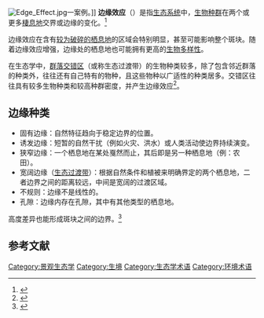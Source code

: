 [[File:Edge_Effect.jpg|thumb]]一案例。]]
'''边缘效应'''（{{lang-en|edge effects}}）是指[[生态系统|生态系统]]中，[[种群|生物种群]]在两个或更多[[棲息地|棲息地]]交界或边缘的变化。<ref>{{cite book|last=Levin|first=Simon A.|title=The Princeton Guide to Ecology|url=https://archive.org/details/princetonguideto00levi|url-access=limited|publisher=Princeton University Press|year=2009|page=[https://archive.org/details/princetonguideto00levi/page/n794 780]}}</ref>

边缘效应在含有[[生境破碎化|较为破碎的栖息地]]的区域会特别明显，甚至可能影响整个斑块。随着边缘效应增强，边缘处的栖息地也可能拥有更高的[[生物多样性|生物多样性]]。

在生态学中，[[群落交错区|群落交错区]]（或称生态过渡带）的生物种类较多，除了包含邻近群落的种类外，往往还有自己特有的物种，且这些物种以广适性的种类居多。交错区往往具有较多生物种类和较高种群密度，并产生边缘效应<ref>{{Cite book|title=海洋恢复生态学|last=李永祺，唐学玺主编；周斌，王其翔，王影副主编|first=|location=青岛|publisher=中国海洋大学出版社|year=2016.03|isbn=978-7-5670-1082-6|pages=185}}</ref>。

== 边缘种类 ==

* 固有边缘：自然特征趋向于稳定边界的位置。
* 诱发边缘：短暂的自然干扰（例如火灾、洪水）或人类活动使边界持续演变。
* 狭窄边缘：一个栖息地在某处戛然而止，其后即是另一种栖息地（例：农田）。
* 宽阔边缘（[[生态过渡带|生态过渡带]]）：根据自然条件和植被来明确界定的两个栖息地，二者边界之间的距离较远，中间是宽阔的过渡区域。
* 不规则：边缘不是线性的。
* 孔隙：边缘内存在孔隙，其中有其他类型的栖息地。

高度差异也能形成斑块之间的边界。<ref>{{cite journal|title=Elements of Ecology|last=Smith|first=T.M.|year=2009|pages=391–411|author2=Smith, R.L.}}</ref>

==参考文献==
{{reflist}}

{{模型化生态系统}}
{{ecology-stub}}

[[Category:景观生态学|Category:景观生态学]]
[[Category:生境|Category:生境]]
[[Category:生态学术语|Category:生态学术语]]
[[Category:环境术语|Category:环境术语]]